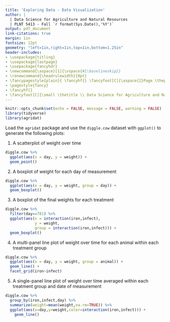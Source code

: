 ```yaml
---
title: 'Exploring Data - Data Visualization'
author: |
  | Data Science for Agriculture and Natural Resources
  | PLNT 5413 - Fall `r format(Sys.Date(),'%Y')`
output: pdf_document
link-citations: true
margin: 1in
fontsize: 12pt
geometry: "left=1in,right=1in,top=1in,bottom=1.25in"
header-includes:
- \usepackage{titling}
- \usepackage{lastpage}
- \usepackage{fancyhdr}
- \newcommand{\aspace}[1]{\vspace{#1\baselineskip}}
- \renewcommand{\headrulewidth}{0pt}
- \fancypagestyle{plain}{ \fancyhf{} \fancyfoot[C]{\aspace{2}Page \thepage~of~\pageref{LastPage}} }
- \pagestyle{fancy}
- \fancyhf{}
- \fancyfoot[C]{\small \thetitle \\ Data Science for Agriculture and Natural Resources\\PLNT 5413 - Fall `r format(Sys.Date(),'%Y')`\\ Page \thepage~of~\pageref{LastPage}}
---
```


```r
knitr::opts_chunk$set(echo = FALSE, message = FALSE, warning = FALSE)
library(tidyverse)
library(agridat)
```

Load the `agridat` package and use the `diggle.cow` dataset with `ggplot()` to generate the following plots:

1. A scatterplot of weight over time

```r
diggle.cow %>% 
  ggplot(aes(x = day, y = weight)) +
  geom_point()
```

2. A boxplot of weight for each day of measurement

```r
diggle.cow %>% 
  ggplot(aes(x = day, y = weight, group = day)) +
  geom_boxplot()
```

3. A boxplot of the final weights for each treatment

```r
diggle.cow %>% 
  filter(day==781) %>%
  ggplot(aes(x = interaction(iron,infect),
             y = weight,
             group = interaction(iron,infect))) +
  geom_boxplot()
```

4. A multi-panel line plot of weight over time for each animal within each treatment group

```r
diggle.cow %>% 
  ggplot(aes(x = day, y = weight, group = animal)) +
  geom_line() +
  facet_grid(iron~infect)
```

5. A single-panel line plot of weight over time averaged within each treatment group and date of measurement

```r
diggle.cow %>%
  group_by(iron,infect,day) %>%
  summarize(weight=mean(weight,na.rm=TRUE)) %>%
  ggplot(aes(x=day,y=weight,color=interaction(iron,infect))) +
    geom_line()
```
